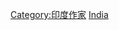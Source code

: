 {{Commonscat|Writers from India by genre}}

[[Category:印度作家|Category:印度作家]]
[[Category:各國各類作家|India]]